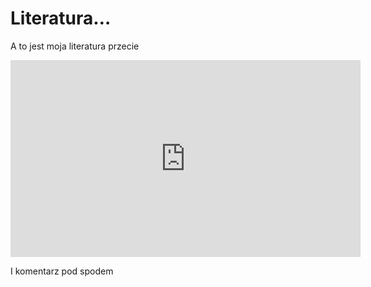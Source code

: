 # Literatura...

A to jest moja literatura przecie


<iframe width="560" height="315" src="https://www.youtube.com/embed/wlK0ypLRN70" title="YouTube video player" frameborder="0" allow="accelerometer; autoplay; clipboard-write; encrypted-media; gyroscope; picture-in-picture" allowfullscreen></iframe>

I komentarz pod spodem
